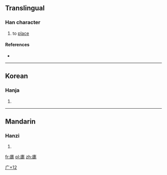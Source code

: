 ==Translingual==

===Han character===
{{Han char|rn=53|rad=广|as=12|sn=15|four=|canj=IJJP|ids=⿰广⿱車叱}}

# to [[place]]

====References====
* {{Han ref|kx=0351.071|dj=0664.070|hdz=20901.031|uh=5EE4|ud=24292}}

----

==Korean==

===Hanja===
{{ko-hanja|hangeul=[[곶]]|rv=got|mr=kot|y=koc}}

# {{defn|lang=ko|sort=广12}}

[[Category:Korean-only CJKV Characters|广+12]]

----

==Mandarin==

===Hanzi===
{{cmn-hanzi|pin=[[kù]] ([[ku4]])|wg=k'u<sup>4</sup>}}

# {{defn|lang=cmn|sort=广12}}

[[fr:廤]]
[[pl:廤]]
[[zh:廤]]